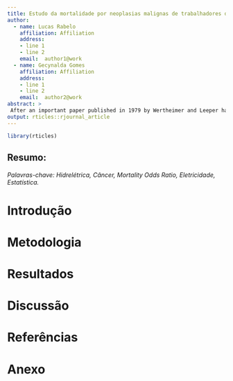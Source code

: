 ```yaml
---
title: Estudo da mortalidade por neoplasias malignas de trabalhadores de uma companhia hidrelétrica no período de 1985 a 2011.
author:
  - name: Lucas Rabelo
    affiliation: Affiliation
    address:
    - line 1
    - line 2
    email:  author1@work
  - name: Gecynalda Gomes
    affiliation: Affiliation
    address:
    - line 1
    - line 2
    email:  author2@work
abstract: >
 After an important paper published in 1979 by Wertheimer and Leeper have shown a positive association between extremely low-frequency magnetic fields (elf mf) and infant leukemia, a wave of studies investigating the risks between the exposure to elf mf and the development of diseases caused the subsequent classification of exposure to these fields as 2B (Possibly carcinogenic) by the International Agency for Research on Cancer (IARC). This study aims to analyze occupational exposure to elf mf in a hydroelectric power facility located in Brazil and gather more data for those researching about the risks that this kind of exposure may have as a co-carcinogenic or carcinogenic factor. A database of 1253
output: rticles::rjournal_article
---
```


\bibliography{RJreferences}

```r

library(rticles)

```

## Resumo:

###### Palavras-chave: *Hidrelétrica, Câncer, Mortality Odds Ratio, Eletricidade, Estatística.*

# Introdução

# Metodologia

# Resultados

# Discussão

# Referências

# Anexo




